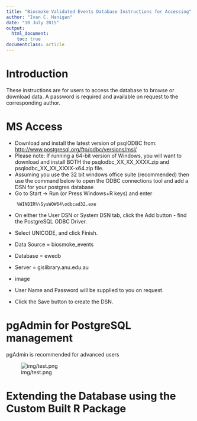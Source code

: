 ```yaml
---
title: "Biosmoke Validated Events Database Instructions for Accessing"
author: "Ivan C. Hanigan"
date: "10 July 2015"
output:
  html_document:
    toc: true
documentclass: article    
---
```


# Introduction 

These instructions are for users to access the database to browse or download data.
A password is required and available on request to the corresponding author.

# MS Access

- Download and install the latest version of psqlODBC from: [http://www.postgresql.org/ftp/odbc/versions/msi/](http://www.postgresql.org/ftp/odbc/versions/msi/)
- Please note: If running a 64-bit version of Windows, you will want to download and install BOTH the psqlodbc_XX_XX_XXXX.zip and psqlodbc_XX_XX_XXXX-x64.zip file. 
- Assuming you use the 32 bit windows office suite (recommended) then use the command below to open the ODBC connections tool and add a DSN for your postgres database
- Go to Start -> Run (or Press Windows+R keys) and enter 

```
    %WINDIR%\SysWOW64\odbcad32.exe
```

- On either the User DSN or System DSN tab, click the Add button - find the PostgreSQL ODBC Driver.
- Select UNICODE, and click Finish.
- Data Source = biosmoke_events
- Database = ewedb
- Server = gislibrary.anu.edu.au

- image

- User Name and Password will be supplied to you on request.
- Click the Save button to create the DSN.



# pgAdmin for PostgreSQL management

pgAdmin is recommended for advanced users

![img/test.png](img/test.png)

# Extending the Database using the Custom Built R Package
